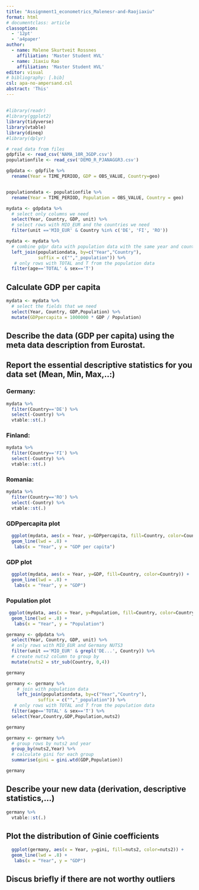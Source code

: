 ```yaml
---
title: "Assignment1_econometrics_Malenesr-and-Raojiaxiu"
format: html
# documentclass: article
classoption: 
  - '12pt'
  - 'a4paper'
author: 
  - name: Malene Skurtveit Rossnes
    affiliation: 'Master Student HVL'
  - name: Jiaxiu Rao
    affiliation: 'Master Student HVL'
editor: visual
# bibliography: [.bib]
csl: apa-no-ampersand.csl
abstract: 'This'
---
```


## 

```r
#library(readr)
#library(ggplot2)
library(tidyverse)
library(vtable)
library(dineq)
#library(dplyr)

# read data from files
gdpfile <- read_csv('NAMA_10R_3GDP.csv')
populationfile <- read_csv('DEMO_R_PJANAGGR3.csv')

gdpdata <- gdpfile %>%
  rename(Year = TIME_PERIOD, GDP = OBS_VALUE, Country=geo)


populationdata <- populationfile %>%
  rename(Year = TIME_PERIOD, Population = OBS_VALUE, Country = geo)

mydata <- gdpdata %>%
  # select only columns we need
  select(Year, Country, GDP, unit) %>%
  # select rows with MIO_EUR and the countries we need
  filter(unit =='MIO_EUR' & Country %in% c('DE', 'FI', 'RO'))

mydata <- mydata %>%
  # combine gdpr data with population data with the same year and country
  left_join(populationdata, by=c("Year","Country"),
            suffix = c("","_population")) %>%
   # only rows with TOTAL and T from the population data
  filter(age=='TOTAL' & sex=='T')
```

## Calculate GDP per capita

```r
mydata <- mydata %>% 
  # select the fields that we need
  select(Year, Country, GDP,Population) %>%
  mutate(GDPpercapita = 1000000 * GDP / Population) 
```

## Describe the data (GDP per capita) using the meta data description from Eurostat.

## Report the essential descriptive statistics for you data set (Mean, Min, Max,..:)



### Germany:

```r
mydata %>%
  filter(Country=='DE') %>%
  select(-Country) %>%
  vtable::st(.)
```

### Finland:

```r

mydata %>%
  filter(Country=='FI') %>%
  select(-Country) %>%
  vtable::st(.)
```

### Romania:

```r
mydata %>%
  filter(Country=='RO') %>%
  select(-Country) %>%
  vtable::st(.)
```

### GDPpercapita plot

```r
  ggplot(mydata, aes(x = Year, y=GDPpercapita, fill=Country, color=Country)) +
  geom_line(lwd = .8) +
   labs(x = "Year", y = "GDP per capita")
```

### GDP plot
```r
  ggplot(mydata, aes(x = Year, y=GDP, fill=Country, color=Country)) +
  geom_line(lwd = .8) +
   labs(x = "Year", y = "GDP")
```

### Population plot
```r
 ggplot(mydata, aes(x = Year, y=Population, fill=Country, color=Country)) +
  geom_line(lwd = .8) +
   labs(x = "Year", y = "Population")
```


```r
germany <- gdpdata %>%
  select(Year, Country, GDP, unit) %>%
  # only rows with MIO_EUR and Germany NUTS3
  filter(unit =='MIO_EUR' & grepl('DE...', Country)) %>%
  # create nuts2 column to group by
  mutate(nuts2 = str_sub(Country, 0,4))

germany

germany <- germany %>%
    # join with population data
    left_join(populationdata, by=c("Year","Country"),
            suffix = c("","_population")) %>%
   # only rows with TOTAL and T from the population data
  filter(age=='TOTAL' & sex=='T') %>%
  select(Year,Country,GDP,Population,nuts2)

germany

germany <- germany %>%
  # group rows by nuts2 and year
  group_by(nuts2,Year) %>%
  # calculate gini for each group
  summarise(gini = gini.wtd(GDP,Population)) 

germany

```

## Describe your new data (derivation, descriptive statistics,...)

```r
germany %>%
  vtable::st(.)
```


## Plot the distribution of Ginie coefficients

```r
  ggplot(germany, aes(x = Year, y=gini, fill=nuts2, color=nuts2)) +
  geom_line(lwd = .8) +
   labs(x = "Year", y = "GDP")
```

## Discus briefly if there are not worthy outliers
